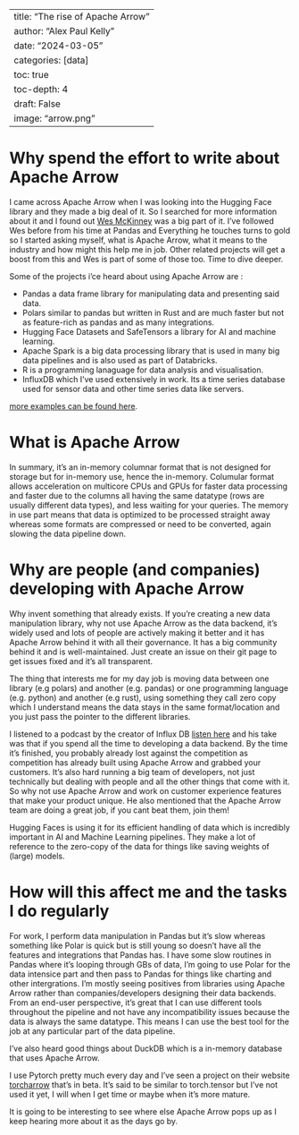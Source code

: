
---
title: "The rise of Apache Arrow"
author: "Alex Paul Kelly"
date: "2024-03-05"
categories: [data]
toc: true
toc-depth: 4
draft: False
image: "arrow.png"
---

# Why spend the effort to write about Apache Arrow

I came across Apache Arrow when I was looking into the Hugging Face library and they made a big deal of it.  So I searched for more information about it and I found out [Wes McKinney](https://wesmckinney.com/blog/voltron-data-transitions/) was a big part of it.  I've followed Wes before from his time at Pandas and Everything he touches turns to gold so I started asking myself, what is Apache Arrow, what it means to the industry and how might this help me in job.  Other related projects will get a boost from this and Wes is part of some of those too.  Time to dive deeper.

Some of the projects i'ce heard about using Apache Arrow are :

- Pandas a data frame library for manipulating data and presenting said data. 
- Polars similar to pandas but written in Rust and are much faster but not as feature-rich as pandas and as many integrations.
- Hugging Face Datasets and SafeTensors a library for AI and machine learning.
- Apache Spark is a big data processing library that is used in many big data pipelines and is also used as part of Databricks. 
- R is a programming lanaguage for data analysis and visualisation.
- InfluxDB which I've used extensively in work. Its a time series database used for sensor data and other time series data like servers.

[more examples can be found here](https://arrow.apache.org/powered_by/#:~:text=IOx%20uses%20Apache%20Arrow%20as,and%20built%20on%20Apache%20Arrow.&text=MATLAB%3A%20A%20numerical%20computing%20environment%20for%20engineers%20and%20scientists).
 
# What is Apache Arrow
 
In summary, it's an in-memory columnar format that is not designed for storage but for in-memory use, hence the in-memory.  Columular format allows acceleration on multicore CPUs and GPUs for faster data processing and faster due to the columns all having the same datatype (rows are usually different data types), and less waiting for your queries. The memory in use part means that data is optimized to be processed straight away whereas some formats are compressed or need to be converted, again slowing the data pipeline down.

# Why are people (and companies) developing with Apache Arrow

Why invent something that already exists.  If you're creating a new data manipulation library, why not use Apache Arrow as the data backend, it's widely used and lots of people are actively making it better and it has Apache Arrow behind it with all their governance.  It has a big community behind it and is well-maintained.  Just create an issue on their git page to get issues fixed and it's all transparent. 

The thing that interests me for my day job is moving data between one library (e.g polars) and another (e.g. pandas) or one programming language (e.g. python) and another (e.g rust), using something they call zero copy which I understand means the data stays in the same format/location and you just pass the pointer to the different libraries.

I listened to a podcast by the creator of Influx DB [listen here](https://podcasts.google.com/feed/aHR0cHM6Ly93d3cuZGF0YWVuZ2luZWVyaW5ncG9kY2FzdC5jb20vcnNz/episode/OGU2OTA5OWUtNGQwYy00ZGFlLWEwODUtYmUxNDI5OWM3ODBm?ep=14) and his take was that if you spend all the time to developing a data backend.  By the time it's finished, you probably already lost against the competition as competition has already built using Apache Arrow and grabbed your customers. It's also hard running a big team of developers, not just technically but dealing with people and all the other things that come with it.  So why not use Apache Arrow and work on customer experience features that make your product unique. He also mentioned that the Apache Arrow team are doing a great job, if you cant beat them, join them!

Hugging Faces is using it for its efficient handling of data which is incredibly important in AI and Machine Learning pipelines.  They make a lot of reference to the zero-copy of the data for things like saving weights of (large) models.

# How will this affect me and the tasks I do regularly 

For work, I perform data manipulation in Pandas but it's slow whereas something like Polar is quick but is still young so doesn't have all the features and integrations that Pandas has.  I have some slow routines in Pandas where it's looping through GBs of data, I'm going to use Polar for the data intensice part and then pass to Pandas for things like charting and other intergrations. I'm mostly seeing positives from libraries using Apache Arrow rather than companies/developers designing their data backends.  From an end-user perspective, it's great that I can use different tools throughout the pipeline and not have any incompatibility issues because the data is always the same datatype.  This means I can use the best tool for the job at any particular part of the data pipeline.

I've also heard good things about DuckDB which is a in-memory database that uses Apache Arrow.  


I use Pytorch pretty much every day and I've seen a project on their website [torcharrow](https://pytorch.org/torcharrow/beta/index.html) that's in beta.  It's said to be similar to torch.tensor but I've not used it yet, I will when I get time or maybe when it's more mature.  

It is going to be interesting to see where else Apache Arrow pops up as I keep hearing more about it as the days go by.